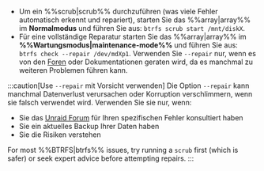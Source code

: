 - Um ein %%scrub|scrub%% durchzuführen (was viele Fehler automatisch erkennt und repariert), starten Sie das %%array|array%% im **Normalmodus** und führen Sie aus: `btrfs scrub start /mnt/diskX`.
- Für eine vollständige Reparatur starten Sie das %%array|array%% im **%%Wartungsmodus|maintenance-mode%%** und führen Sie aus: `btrfs check --repair /dev/mdXp1`. Verwenden Sie `--repair` nur, wenn es von den [Foren](https://forums.unraid.net/) oder Dokumentationen geraten wird, da es manchmal zu weiteren Problemen führen kann.

:::caution[Use `--repair` mit Vorsicht verwenden]
Die Option `--repair` kann manchmal Datenverlust verursachen oder Korruption verschlimmern, wenn sie falsch verwendet wird. Verwenden Sie sie nur, wenn:

- Sie das [Unraid Forum](https://forums.unraid.net/) für Ihren spezifischen Fehler konsultiert haben
- Sie ein aktuelles Backup Ihrer Daten haben
- Sie die Risiken verstehen

For most %%BTRFS|btrfs%% issues, try running a `scrub` first (which is safer) or seek expert advice before attempting repairs.
:::
